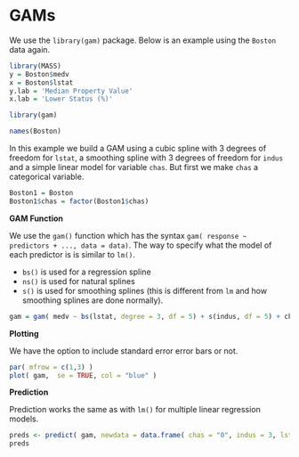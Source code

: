 # GAMs

We use the `library(gam)` package. Below is an example using the `Boston` data again.

```r
library(MASS)
y = Boston$medv
x = Boston$lstat
y.lab = 'Median Property Value'
x.lab = 'Lower Status (%)'
```

```r
library(gam)

names(Boston)
```

In this example we build a GAM using a cubic spline with 3 degrees of freedom for `lstat`, a smoothing spline with 3 degrees of freedom for `indus` and a simple linear model for variable `chas`. But first we make `chas` a categorical variable.

```r
Boston1 = Boston
Boston1$chas = factor(Boston1$chas)
```

**GAM Function**

We use the `gam()` function which has the syntax `gam( response ~ predictors + ..., data = data)`. The way to specify what the model of each predictor is is similar to `lm()`.

- `bs()` is used for a regression spline
- `ns()` is used for natural splines
- `s()` is used for smoothing splines (this is different from `lm` and how smoothing splines are done normally).

```r
gam = gam( medv ~ bs(lstat, degree = 3, df = 5) + s(indus, df = 5) + chas, data = Boston1 )
```

**Plotting**

We have the option to include standard error error bars or not.

```r
par( mfrow = c(1,3) )
plot( gam,  se = TRUE, col = "blue" )
```

**Prediction**

Prediction works the same as with `lm()` for multiple linear regression models.

```r
preds <- predict( gam, newdata = data.frame( chas = "0", indus = 3, lstat = 5 )  )
preds
```